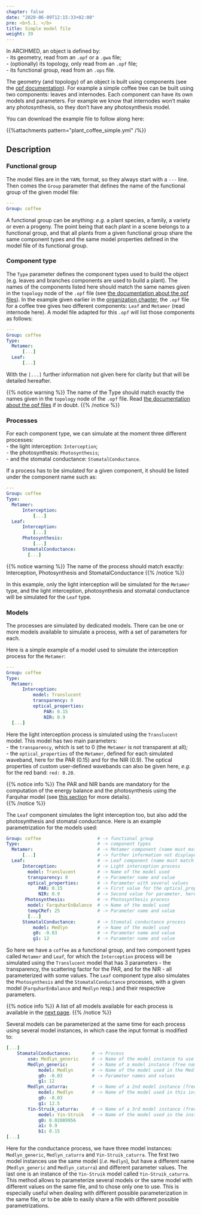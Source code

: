 ```yaml
---
chapter: false
date: "2020-06-09T12:15:33+02:00"
pre: <b>5.1. </b>
title: Simple model file
weight: 39
---
```


In ARCIHMED, an object is defined by:  
- its geometry, read from an `.opf` or a `.gwa` file;  
- (optionally) its topology, only read from an `.opf` file;  
- its functional group, read from an `.ops` file.  

The geometry (and topology) of an object is built using components (see the [opf documentation](../../4-scene/2-opf/)). For example a simple coffee tree can be built using two components: leaves and internodes. Each component can have its own models and parameters. For example we know that internodes won't make any photosynthesis, so they don't have any photosynthesis model. 

You can download the example file to follow along here: 

{{%attachments pattern=\"plant_coffee_simple.yml\" /%}}

## Description

### Functional group

The model files are in the `YAML` format, so they always start with a `---` line. Then comes the `Group` parameter that defines the name of the functional group of the given model file:

```yml
---
Group: coffee
```

A functional group can be anything: *e.g.* a plant species, a family, a variety or even a progeny. The point being that each plant in a scene belongs to a functional group, and that all plants from a given functional group share the same component types and the same model properties defined in the model file of its functional group.

### Component type

The `Type` parameter defines the component types used to build the object (e.g. leaves and branches components are used to build a plant). The names of the components listed here should match the same names given in the `topology` node of the `.opf` file (see [the documentation about the opf files](../../4-scene/2-opf/)). In the example given earlier in the [organization chapter](../../1-organisation/), the `.opf` file for a coffee tree gives two different components: `Leaf` and `Metamer` (read internode here). A model file adapted for this `.opf` will list those components as follows:

```yml
---
Group: coffee
Type:
  Metamer:
      [...]
  Leaf:
      [...]
```

With the `[...]` further information not given here for clarity but that will be detailed hereafter.

{{% notice warning %}}
The name of the Type should match exactly the names given in the `topology` node of the `.opf` file. Read [the documentation about the opf files](../../4-scene/2-opf/) if in doubt.
{{% /notice %}}

### Processes

For each component type, we can simulate at the moment three different processes:  
- the light interception: `Interception`;  
- the photosynthesis: `Photosynthesis`;  
- and the stomatal conductance: `StomatalConductance`.

If a process has to be simulated for a given component, it should be listed under the component name such as: 

```yml
---
Group: coffee
Type:
  Metamer:
      Interception:
          [...]
  Leaf:
      Interception:
          [...]
      Photosynthesis:
          [...]
      StomatalConductance:
        [...]
```

{{% notice warning %}}
The name of the process should match exactly: Interception, Photosynthesis and StomatalConductance
{{% /notice %}}

In this example, only the light interception will be simulated for the `Metamer` type, and the light interception, photosynthesis and stomatal conductance will be simulated for the `Leaf` type.

### Models

The processes are simulated by dedicated models. There can be one or more models available to simulate a process, with a set of parameters for each.

Here is a simple example of a model used to simulate the interception process for the `Metamer`:

```yml
---
Group: coffee
Type:
  Metamer:
      Interception:
          model: Translucent
          transparency: 0
          optical_properties:
              PAR: 0.15
              NIR: 0.9
  [...]
```

Here the light interception process is simulated using the `Translucent` model. This model has two main parameters:  
- the `transparency`, which is set to 0 (the `Metamer` is not transparent at all);  
- the `optical_properties` of the `Metamer`, defined for each simulated waveband, here for the PAR (0.15) and for the NIR (0.9). The optical properties of custom user-defined wavebands can also be given here, *e.g.* for the red band: `red: 0.20`. 

{{% notice info %}}
The PAR and NIR bands are mandatory for the computation of the energy balance and the photosynthesis using the Farquhar model (see [this section](../2-models_list/) for more details).  
{{% /notice %}}


The `Leaf` component simulates the light interception too, but also add the photosynthesis and stomatal conductance. Here is an example parametrization for the models used:

```yml
Group: coffee                     # -> functional group
Type:                             # -> component types
  Metamer:                        # -> Metamer component (name must match OPF values)
      [...]                       # -> further information not displayed here for clarity
  Leaf:                           # -> Leaf component (name must match OPF values)
      Interception:               # -> Light interception process
        model: Translucent        # -> Name of the model used
        transparency: 0           # -> Parameter name and value
        optical_properties:       # -> Parameter with several values
            PAR: 0.15             # -> First value for the optical_properties parameter (PAR)
            NIR: 0.9              # -> Second value for parameter, here for NIR
       Photosynthesis:            # -> Photosynthesis process
        model: FarquharEnBalance  # -> Name of the model used
        tempCRef: 25              # -> Parameter name and value
        [...]
      StomatalConductance:        # -> Stomatal conductance process
          model: Medlyn           # -> Name of the model used
          g0: -0.03               # -> Parameter name and value
          g1: 12                  # -> Parameter name and value
```

So here we have a `coffee` as a functional group, and two component types called `Metamer` and `Leaf`, for which the `Interception` process will be simulated using the `Translucent` model that has 3 parameters - the transparency, the scattering factor for the PAR, and for the NIR - all parameterized with some values. The `Leaf` component type also simulates the `Photosynthesis` and the `StomatalConductance` processes, with a given model (`FarquharEnBalance` and `Medlyn` resp.) and their respective parameters.

{{% notice info %}}
A list of all models available for each process is available in the [next page](../2-models_list/).
{{% /notice %}}

Several models can be parameterized at the same time for each process using several model instances, in which case the input format is modified to:  

```yaml
[...]
    StomatalConductance:        # -> Process
        use: Medlyn_generic     # -> Name of the model instance to use
        Medlyn_generic:         # -> Name of a model instance (free name)
            model: Medlyn       # -> Name of the model used in the Medlyn_generic instance
            g0: -0.03           # -> Parameter names and values
            g1: 12
        Medlyn_caturra:         # -> Name of a 2nd model instance (free name)
            model: Medlyn       # -> Name of the model used in this instance
            g0: -0.03
            g1: 12.5
        Yin-Struik_caturra:     # -> Name of a 3rd model instance (free name)
            model: Yin-Struik   # -> Name of the model used in the instance
            g0: 0.02089956
            a1: 0.9
            b1: 0.15
[...]
```

Here for the conductance process, we have three model instances: `Medlyn_generic`, `Medlyn_caturra` and `Yin-Struik_caturra`. The first two model instances use the same model (*i.e.* `Medlyn`), but have a different name (`Medlyn_generic` and `Medlyn_caturra`) and different parameter values. The last one is an instance of the `Yin-Struik` model called `Yin-Struik_caturra`.
This method allows to parameterize several models or the same model with different values on the same file, and to chose only one to use. This is especially useful when dealing with different possible parameterization in the same file, or to be able to easily share a file with different possible parametrizations.

